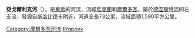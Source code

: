 {{unreferenced|time=2015-10-05T07:25:21+00:00}}
'''亞戈爾利克河'''（{{lang-uk|Ягорлик}}），是[[東歐|東歐]]的河流，流經[[烏克蘭|烏克蘭]]和[[摩爾多瓦|摩爾多瓦]]，屬於[[德涅斯特河|德涅斯特河]]的左支流，發源自[[斯洛比德卡|斯洛比德卡]]附近，河道全長73公里，流域面積1,590平方公里。

[[Category:摩爾多瓦河流|Category:摩爾多瓦河流]]
[[Category:敖德薩州河流|Ягорлик]]


{{Ukraine-river-stub}}
{{Moldova-geo-stub}}